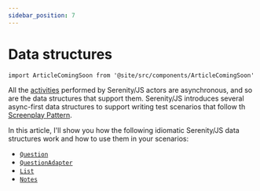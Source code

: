 ```yaml
---
sidebar_position: 7
---
```


# Data structures

```mdx-code-block
import ArticleComingSoon from '@site/src/components/ArticleComingSoon'
```

All the [activities](/api/core/class/Activity) performed by Serenity/JS actors are asynchronous,
and so are the data structures that support them.
Serenity/JS introduces several async-first data structures to support writing test scenarios that follow th [Screenplay Pattern](/handbook/design/screenplay-pattern).

In this article, I'll show you how the following idiomatic Serenity/JS data structures work and how to use them in your scenarios:
- [`Question`](/api/core/class/Question)
- [`QuestionAdapter`](/api/core#QuestionAdapter)
- [`List`](/api/core/class/List)
- [`Notes`](/api/core/function/notes)

<ArticleComingSoon />
